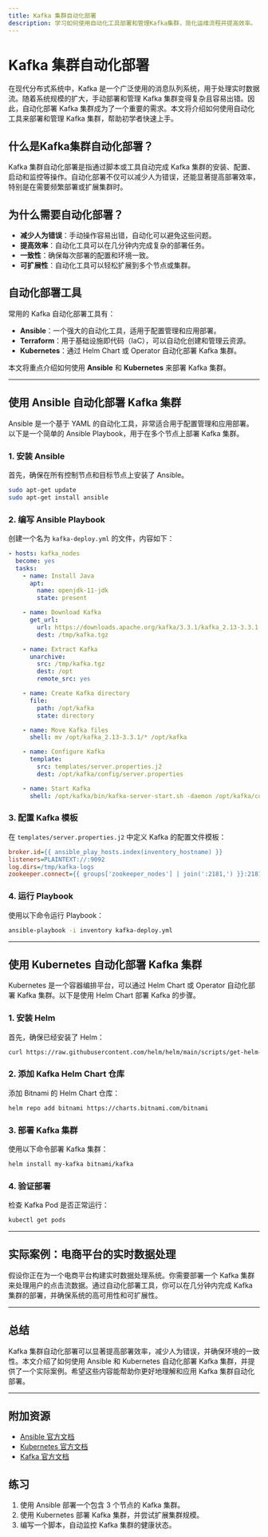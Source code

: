 ```yaml
---
title: Kafka 集群自动化部署
description: 学习如何使用自动化工具部署和管理Kafka集群，简化运维流程并提高效率。
---
```


# Kafka 集群自动化部署

在现代分布式系统中，Kafka 是一个广泛使用的消息队列系统，用于处理实时数据流。随着系统规模的扩大，手动部署和管理 Kafka 集群变得复杂且容易出错。因此，自动化部署 Kafka 集群成为了一个重要的需求。本文将介绍如何使用自动化工具来部署和管理 Kafka 集群，帮助初学者快速上手。

## 什么是Kafka集群自动化部署？

Kafka 集群自动化部署是指通过脚本或工具自动完成 Kafka 集群的安装、配置、启动和监控等操作。自动化部署不仅可以减少人为错误，还能显著提高部署效率，特别是在需要频繁部署或扩展集群时。

## 为什么需要自动化部署？

- **减少人为错误**：手动操作容易出错，自动化可以避免这些问题。
- **提高效率**：自动化工具可以在几分钟内完成复杂的部署任务。
- **一致性**：确保每次部署的配置和环境一致。
- **可扩展性**：自动化工具可以轻松扩展到多个节点或集群。

## 自动化部署工具

常用的 Kafka 自动化部署工具有：

- **Ansible**：一个强大的自动化工具，适用于配置管理和应用部署。
- **Terraform**：用于基础设施即代码（IaC），可以自动化创建和管理云资源。
- **Kubernetes**：通过 Helm Chart 或 Operator 自动化部署 Kafka 集群。

本文将重点介绍如何使用 **Ansible** 和 **Kubernetes** 来部署 Kafka 集群。

---

## 使用 Ansible 自动化部署 Kafka 集群

Ansible 是一个基于 YAML 的自动化工具，非常适合用于配置管理和应用部署。以下是一个简单的 Ansible Playbook，用于在多个节点上部署 Kafka 集群。

### 1. 安装 Ansible

首先，确保在所有控制节点和目标节点上安装了 Ansible。

```bash
sudo apt-get update
sudo apt-get install ansible
```

### 2. 编写 Ansible Playbook

创建一个名为 `kafka-deploy.yml` 的文件，内容如下：

```yaml
- hosts: kafka_nodes
  become: yes
  tasks:
    - name: Install Java
      apt:
        name: openjdk-11-jdk
        state: present

    - name: Download Kafka
      get_url:
        url: https://downloads.apache.org/kafka/3.3.1/kafka_2.13-3.3.1.tgz
        dest: /tmp/kafka.tgz

    - name: Extract Kafka
      unarchive:
        src: /tmp/kafka.tgz
        dest: /opt
        remote_src: yes

    - name: Create Kafka directory
      file:
        path: /opt/kafka
        state: directory

    - name: Move Kafka files
      shell: mv /opt/kafka_2.13-3.3.1/* /opt/kafka

    - name: Configure Kafka
      template:
        src: templates/server.properties.j2
        dest: /opt/kafka/config/server.properties

    - name: Start Kafka
      shell: /opt/kafka/bin/kafka-server-start.sh -daemon /opt/kafka/config/server.properties
```

### 3. 配置 Kafka 模板

在 `templates/server.properties.j2` 中定义 Kafka 的配置文件模板：

```ini
broker.id={{ ansible_play_hosts.index(inventory_hostname) }}
listeners=PLAINTEXT://:9092
log.dirs=/tmp/kafka-logs
zookeeper.connect={{ groups['zookeeper_nodes'] | join(':2181,') }}:2181
```

### 4. 运行 Playbook

使用以下命令运行 Playbook：

```bash
ansible-playbook -i inventory kafka-deploy.yml
```

---

## 使用 Kubernetes 自动化部署 Kafka 集群

Kubernetes 是一个容器编排平台，可以通过 Helm Chart 或 Operator 自动化部署 Kafka 集群。以下是使用 Helm Chart 部署 Kafka 的步骤。

### 1. 安装 Helm

首先，确保已经安装了 Helm：

```bash
curl https://raw.githubusercontent.com/helm/helm/main/scripts/get-helm-3 | bash
```

### 2. 添加 Kafka Helm Chart 仓库

添加 Bitnami 的 Helm Chart 仓库：

```bash
helm repo add bitnami https://charts.bitnami.com/bitnami
```

### 3. 部署 Kafka 集群

使用以下命令部署 Kafka 集群：

```bash
helm install my-kafka bitnami/kafka
```

### 4. 验证部署

检查 Kafka Pod 是否正常运行：

```bash
kubectl get pods
```

---

## 实际案例：电商平台的实时数据处理

假设你正在为一个电商平台构建实时数据处理系统。你需要部署一个 Kafka 集群来处理用户的点击流数据。通过自动化部署工具，你可以在几分钟内完成 Kafka 集群的部署，并确保系统的高可用性和可扩展性。

---

## 总结

Kafka 集群自动化部署可以显著提高部署效率，减少人为错误，并确保环境的一致性。本文介绍了如何使用 Ansible 和 Kubernetes 自动化部署 Kafka 集群，并提供了一个实际案例。希望这些内容能帮助你更好地理解和应用 Kafka 集群自动化部署。

---

## 附加资源

- [Ansible 官方文档](https://docs.ansible.com/)
- [Kubernetes 官方文档](https://kubernetes.io/docs/home/)
- [Kafka 官方文档](https://kafka.apache.org/documentation/)

## 练习

1. 使用 Ansible 部署一个包含 3 个节点的 Kafka 集群。
2. 使用 Kubernetes 部署 Kafka 集群，并尝试扩展集群规模。
3. 编写一个脚本，自动监控 Kafka 集群的健康状态。
